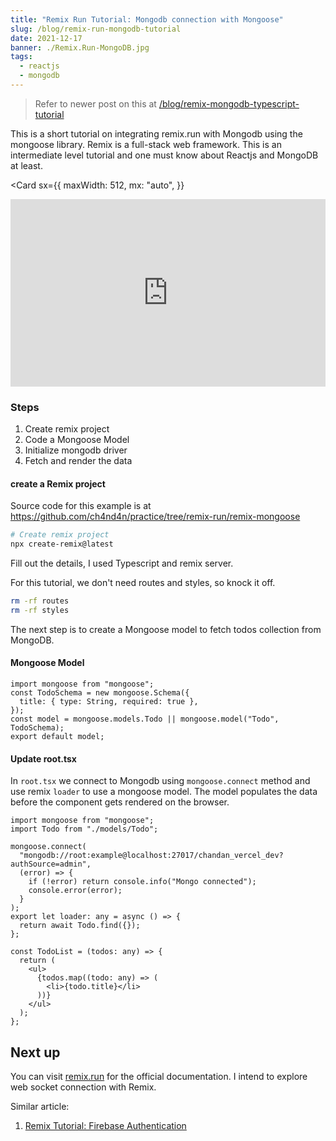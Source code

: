 ```yaml
---
title: "Remix Run Tutorial: Mongodb connection with Mongoose"
slug: /blog/remix-run-mongodb-tutorial
date: 2021-12-17
banner: ./Remix.Run-MongoDB.jpg
tags:
  - reactjs
  - mongodb
---
```



> Refer to newer post on this at [/blog/remix-mongodb-typescript-tutorial](/blog/remix-mongodb-typescript-tutorial)

This is a short tutorial on integrating remix.run with Mongodb using the mongoose library.
Remix is a full-stack web framework. This is an intermediate level tutorial and one must know about Reactjs and MongoDB at least.

<Card
  sx={{
    maxWidth: 512,
    mx: "auto",
  }}
>
  <iframe
    width="100%"
    height="300px"
    src="https://www.youtube.com/embed/-tnRacd7Xcw"
    frameborder="0"
    allow="accelerometer; picture-in-picture"
    allowfullscreen
  ></iframe>
</Card>

### Steps

1. Create remix project
2. Code a Mongoose Model
3. Initialize mongodb driver
4. Fetch and render the data

#### create a Remix project

Source code for this example is at https://github.com/ch4nd4n/practice/tree/remix-run/remix-mongoose

```bash
# Create remix project
npx create-remix@latest
```

Fill out the details, I used Typescript and remix server.

For this tutorial, we don't need routes and styles, so knock it off.

```bash
rm -rf routes
rm -rf styles
```

The next step is to create a Mongoose model to fetch todos collection from MongoDB.

#### Mongoose Model

```tsx:title=/models/Todo.tsx
import mongoose from "mongoose";
const TodoSchema = new mongoose.Schema({
  title: { type: String, required: true },
});
const model = mongoose.models.Todo || mongoose.model("Todo", TodoSchema);
export default model;
```

#### Update root.tsx

In `root.tsx` we connect to Mongodb using `mongoose.connect` method and use remix `loader`
to use a mongoose model. The model populates the data before the component gets rendered on the browser.

```tsx:root.tsx
import mongoose from "mongoose";
import Todo from "./models/Todo";

mongoose.connect(
  "mongodb://root:example@localhost:27017/chandan_vercel_dev?authSource=admin",
  (error) => {
    if (!error) return console.info("Mongo connected");
    console.error(error);
  }
);
export let loader: any = async () => {
  return await Todo.find({});
};

const TodoList = (todos: any) => {
  return (
    <ul>
      {todos.map((todo: any) => (
        <li>{todo.title}</li>
      ))}
    </ul>
  );
};
```

## Next up

You can visit [remix.run](http://remix.run) for the official documentation. I intend to explore web socket connection with Remix.

Similar article:

1. [Remix Tutorial: Firebase Authentication](/blog/remix-firebase-authentication-tutorial)
